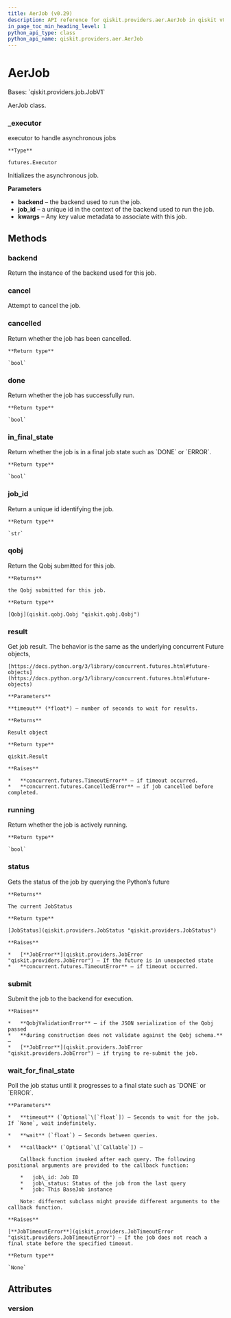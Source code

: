 ```yaml
---
title: AerJob (v0.29)
description: API reference for qiskit.providers.aer.AerJob in qiskit v0.29
in_page_toc_min_heading_level: 1
python_api_type: class
python_api_name: qiskit.providers.aer.AerJob
---
```


# AerJob

<Class id="qiskit.providers.aer.AerJob" isDedicatedPage={true} github="https://github.com/qiskit/qiskit-aer/tree/stable/0.8/qiskit/providers/aer/aerjob.py" signature="AerJob(backend, job_id, fn, qobj, *args)" modifiers="class">
  Bases: `qiskit.providers.job.JobV1`

  AerJob class.

  ### \_executor

  <Attribute id="qiskit.providers.aer.AerJob._executor">
    executor to handle asynchronous jobs

    **Type**

    futures.Executor
  </Attribute>

  Initializes the asynchronous job.

  **Parameters**

  *   **backend** – the backend used to run the job.
  *   **job\_id** – a unique id in the context of the backend used to run the job.
  *   **kwargs** – Any key value metadata to associate with this job.

  ## Methods

  <span id="qiskit-providers-aer-aerjob-backend" />

  ### backend

  <Function id="qiskit.providers.aer.AerJob.backend" signature="AerJob.backend()">
    Return the instance of the backend used for this job.
  </Function>

  <span id="qiskit-providers-aer-aerjob-cancel" />

  ### cancel

  <Function id="qiskit.providers.aer.AerJob.cancel" signature="AerJob.cancel()">
    Attempt to cancel the job.
  </Function>

  <span id="qiskit-providers-aer-aerjob-cancelled" />

  ### cancelled

  <Function id="qiskit.providers.aer.AerJob.cancelled" signature="AerJob.cancelled()">
    Return whether the job has been cancelled.

    **Return type**

    `bool`
  </Function>

  <span id="qiskit-providers-aer-aerjob-done" />

  ### done

  <Function id="qiskit.providers.aer.AerJob.done" signature="AerJob.done()">
    Return whether the job has successfully run.

    **Return type**

    `bool`
  </Function>

  <span id="qiskit-providers-aer-aerjob-in-final-state" />

  ### in\_final\_state

  <Function id="qiskit.providers.aer.AerJob.in_final_state" signature="AerJob.in_final_state()">
    Return whether the job is in a final job state such as `DONE` or `ERROR`.

    **Return type**

    `bool`
  </Function>

  <span id="qiskit-providers-aer-aerjob-job-id" />

  ### job\_id

  <Function id="qiskit.providers.aer.AerJob.job_id" signature="AerJob.job_id()">
    Return a unique id identifying the job.

    **Return type**

    `str`
  </Function>

  <span id="qiskit-providers-aer-aerjob-qobj" />

  ### qobj

  <Function id="qiskit.providers.aer.AerJob.qobj" signature="AerJob.qobj()">
    Return the Qobj submitted for this job.

    **Returns**

    the Qobj submitted for this job.

    **Return type**

    [Qobj](qiskit.qobj.Qobj "qiskit.qobj.Qobj")
  </Function>

  <span id="qiskit-providers-aer-aerjob-result" />

  ### result

  <Function id="qiskit.providers.aer.AerJob.result" signature="AerJob.result(timeout=None)">
    Get job result. The behavior is the same as the underlying concurrent Future objects,

    [https://docs.python.org/3/library/concurrent.futures.html#future-objects](https://docs.python.org/3/library/concurrent.futures.html#future-objects)

    **Parameters**

    **timeout** (*float*) – number of seconds to wait for results.

    **Returns**

    Result object

    **Return type**

    qiskit.Result

    **Raises**

    *   **concurrent.futures.TimeoutError** – if timeout occurred.
    *   **concurrent.futures.CancelledError** – if job cancelled before completed.
  </Function>

  <span id="qiskit-providers-aer-aerjob-running" />

  ### running

  <Function id="qiskit.providers.aer.AerJob.running" signature="AerJob.running()">
    Return whether the job is actively running.

    **Return type**

    `bool`
  </Function>

  <span id="qiskit-providers-aer-aerjob-status" />

  ### status

  <Function id="qiskit.providers.aer.AerJob.status" signature="AerJob.status()">
    Gets the status of the job by querying the Python’s future

    **Returns**

    The current JobStatus

    **Return type**

    [JobStatus](qiskit.providers.JobStatus "qiskit.providers.JobStatus")

    **Raises**

    *   [**JobError**](qiskit.providers.JobError "qiskit.providers.JobError") – If the future is in unexpected state
    *   **concurrent.futures.TimeoutError** – if timeout occurred.
  </Function>

  <span id="qiskit-providers-aer-aerjob-submit" />

  ### submit

  <Function id="qiskit.providers.aer.AerJob.submit" signature="AerJob.submit()">
    Submit the job to the backend for execution.

    **Raises**

    *   **QobjValidationError** – if the JSON serialization of the Qobj passed
    *   **during construction does not validate against the Qobj schema.** –
    *   [**JobError**](qiskit.providers.JobError "qiskit.providers.JobError") – if trying to re-submit the job.
  </Function>

  <span id="qiskit-providers-aer-aerjob-wait-for-final-state" />

  ### wait\_for\_final\_state

  <Function id="qiskit.providers.aer.AerJob.wait_for_final_state" signature="AerJob.wait_for_final_state(timeout=None, wait=5, callback=None)">
    Poll the job status until it progresses to a final state such as `DONE` or `ERROR`.

    **Parameters**

    *   **timeout** (`Optional`\[`float`]) – Seconds to wait for the job. If `None`, wait indefinitely.

    *   **wait** (`float`) – Seconds between queries.

    *   **callback** (`Optional`\[`Callable`]) –

        Callback function invoked after each query. The following positional arguments are provided to the callback function:

        *   job\_id: Job ID
        *   job\_status: Status of the job from the last query
        *   job: This BaseJob instance

        Note: different subclass might provide different arguments to the callback function.

    **Raises**

    [**JobTimeoutError**](qiskit.providers.JobTimeoutError "qiskit.providers.JobTimeoutError") – If the job does not reach a final state before the specified timeout.

    **Return type**

    `None`
  </Function>

  ## Attributes

  ### version

  <Attribute id="qiskit.providers.aer.AerJob.version" attributeValue="1" />
</Class>

